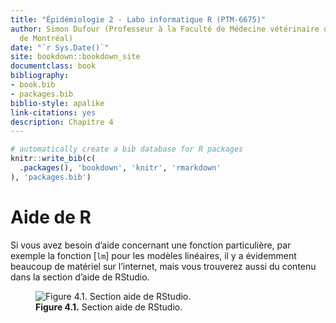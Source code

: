 ```yaml
---
title: "Épidémiologie 2 - Labo informatique R (PTM-6675)"
author: Simon Dufour (Professeur à la Faculté de Médecine vétérinaire de l'Université
  de Montréal)
date: "`r Sys.Date()`"
site: bookdown::bookdown_site
documentclass: book
bibliography:
- book.bib
- packages.bib
biblio-style: apalike
link-citations: yes
description: Chapitre 4
---
```



```r
# automatically create a bib database for R packages
knitr::write_bib(c(
  .packages(), 'bookdown', 'knitr', 'rmarkdown'
), 'packages.bib')
```

# Aide de R  
Si vous avez besoin d'aide concernant une fonction particulière, par exemple la fonction [`lm`] pour les modèles linéaires, il y a évidemment beaucoup de matériel sur l'internet, mais vous trouverez aussi du contenu dans la section d'aide de RStudio.  
  
![**Figure 4.1.** Section aide de RStudio.](Figures\Figure 2 help.png)
